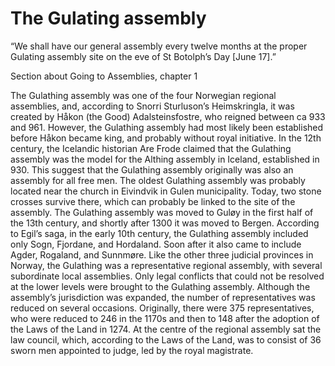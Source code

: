 

# The Gulating assembly

“We shall have our general assembly every twelve months at the proper Gulating assembly site on the eve of St Botolph’s Day [June 17].”

Section about Going to Assemblies, chapter 1

The Gulathing assembly was one of the four Norwegian regional assemblies, and, according to Snorri Sturluson’s Heimskringla, it was created by Håkon (the Good) Adalsteinsfostre, who reigned between ca 933 and 961. However, the Gulathing assembly had most likely been established before Håkon became king, and probably without royal initiative. In the 12th century, the Icelandic historian Are Frode claimed that the Gulathing assembly was the model for the Althing assembly in Iceland, established in 930. This suggest that the Gulathing assembly originally was also an assembly for all free men. The oldest Gulathing assembly was probably located near the church in Eivindvik in Gulen municipality. Today, two stone crosses survive there, which can probably be linked to the site of the assembly. The Gulathing assembly was moved to Guløy in the first half of the 13th century, and shortly after 1300 it was moved to Bergen. According to Egil’s saga, in the early 10th century, the Gulathing assembly included only Sogn, Fjordane, and Hordaland. Soon after it also came to include Agder, Rogaland, and Sunnmøre. Like the other three judicial provinces in Norway, the Gulathing was a representative regional assembly, with several subordinate local assemblies. Only legal conflicts that could not be resolved at the lower levels were brought to the Gulathing assembly. Although the assembly’s jurisdiction was expanded, the number of representatives was reduced on several occasions. Originally, there were 375 representatives, who were reduced to 246 in the 1170s and then to 148 after the adoption of the Laws of the Land in 1274. At the centre of the regional assembly sat the law council, which, according to the Laws of the Land, was to consist of 36 sworn men appointed to judge, led by the royal magistrate.
